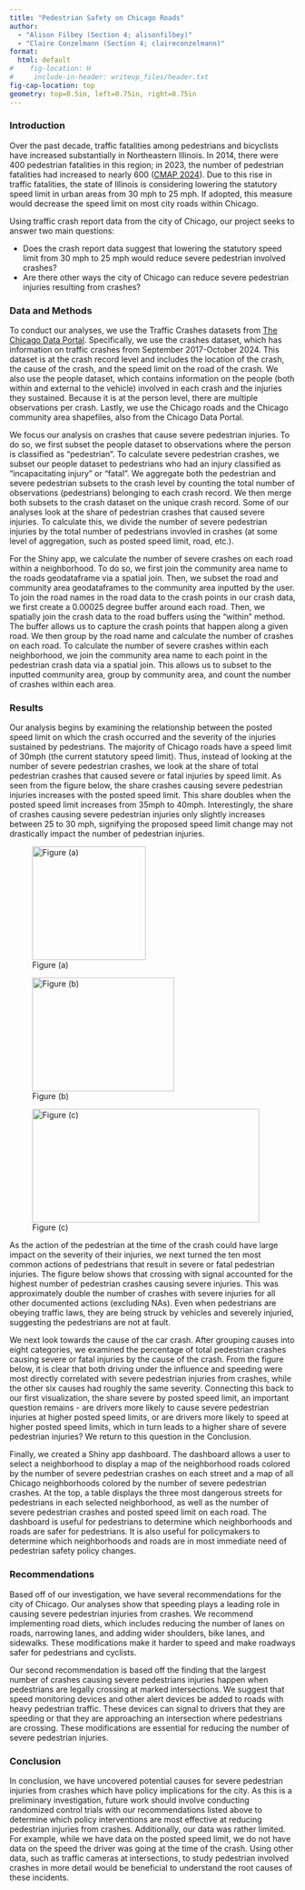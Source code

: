 ```yaml
---
title: "Pedestrian Safety on Chicago Roads"
author:
  - "Alison Filbey (Section 4; alisonfilbey)"
  - "Claire Conzelmann (Section 4; claireconzelmann)"
format:
  html: default
#    fig-location: H
#     include-in-header: writeup_files/header.txt
fig-cap-location: top
geometry: top=0.5in, left=0.75in, right=0.75in
---
```


### Introduction
Over the past decade, traffic fatalities among pedestrians and bicyclists have increased substantially in Northeastern Illinois. In 2014, there were 400 pedestrian fatalities in this region; in 2023, the number of pedestrian fatalities had increased to nearly 600 ([CMAP 2024](https://cmap.illinois.gov/wp-content/uploads/dlm_uploads/Speed-Management-Executive-Summary_CMAP_2024.pdf)). Due to this rise in traffic fatalities, the state of Illinois is considering lowering the statutory speed limit in urban areas from 30 mph to 25 mph. If adopted, this measure would decrease the speed limit on most city roads within Chicago.

Using traffic crash report data from the city of Chicago, our project seeks to answer two main questions:

- Does the crash report data suggest that lowering the statutory speed limit from 30 mph to 25 mph would reduce severe pedestrian involved crashes?
- Are there other ways the city of Chicago can reduce severe pedestrian injuries resulting from crashes?

### Data and Methods
To conduct our analyses, we use the Traffic Crashes datasets from [The Chicago Data Portal](https://data.cityofchicago.org/Transportation/Traffic-Crashes-Crashes/85ca-t3if/about_data). Specifically, we use the crashes dataset, which has information on traffic crashes from September 2017-October 2024. This dataset is at the crash record level and includes the location of the crash, the cause of the crash, and the speed limit on the road of the crash. We also use the people dataset, which contains information on the people (both within and external to the vehicle) involved in each crash and the injuries they sustained. Because it is at the person level, there are multiple observations per crash. Lastly, we use the Chicago roads and the Chicago community area shapefiles, also from the Chicago Data Portal.

We focus our analysis on crashes that cause severe pedestrian injuries. To do so, we first subset the people dataset to observations where the person is classified as "pedestrian". To calculate severe pedestrian crashes, we subset our people dataset to pedestrians who had an injury classified as "incapacitating injury" or "fatal". We aggregate both the pedestrian and severe pedestrian subsets to the crash level by counting the total number of observations (pedestrians) belonging to each crash record. We then merge both subsets to the crash dataset on the unique crash record. Some of our analyses look at the share of pedestrian crashes that caused severe injuries. To calculate this, we divide the number of severe pedestrian injuries by the total number of pedestrians invovled in crashes (at some level of aggregation, such as posted speed limit, road, etc.).

For the Shiny app, we calculate the number of severe crashes on each road within a neighborhood. To do so, we first join the community area name to the roads geodataframe via a spatial join. Then, we subset the road and community area geodataframes to the community area inputted by the user. To join the road names in the road data to the crash points in our crash data, we first create a 0.00025 degree buffer around each road. Then, we spatially join the crash data to the road buffers using the "within" method. The buffer allows us to capture the crash points that happen along a given road. We then group by the road name and calculate the number of crashes on each road. To calculate the number of severe crashes within each neighborhood, we join the community area name to each point in the pedestrian crash data via a spatial join. This allows us to subset to the inputted community area, group by community area, and count the number of crashes within each area.

### Results

Our analysis begins by examining the relationship between the posted speed limit on which the crash occurred and the severity of the injuries sustained by pedestrians. The majority of Chicago roads have a speed limit of 30mph (the current statutory speed limit). Thus, instead of looking at the number of severe pedestrian crashes, we look at the share of total pedestrian crashes that caused severe or fatal injuries by speed limit. As seen from the figure below, the share crashes causing severe pedestrian injuries increases with the posted speed limit. This share doubles when the posted speed limit increases from 35mph to 40mph. Interestingly, the share of crashes causing severe pedestrian injuries only slightly increases between 25 to 30 mph, signifying the proposed speed limit change may not drastically impact the number of pedestrian injuries. 

::: {layout-ncol=2}

![Figure (a)](Pictures/severe_ped_by_speed.png){width=200px height=200px}

![Figure (b)](Pictures/severe_ped_by_crash_cause.png){width=250px height=200px}

:::

::: {.text-center}

![Figure (c)](Pictures/severe_ped_by_action.png){width=400px height=200px}

:::

As the action of the pedestrian at the time of the crash could have large impact on the severity of their injuries, we next turned the ten most common actions of pedestrians that result in severe or fatal pedestrian injuries. The figure below shows that crossing with signal accounted for the highest number of pedestrian crashes causing severe injuries. This was approximately double the number of crashes with severe injuries for all other documented actions (excluding NAs). Even when pedestrians are obeying traffic laws, they are being struck by vehicles and severely injuried, suggesting the pedestrians are not at fault.

We next look towards the cause of the car crash. After grouping causes into eight categories, we examined the percentage of total pedestrian crashes causing severe or fatal injuries by the cause of the crash. From the figure below, it is clear that both driving under the influence and speeding were most directly correlated with severe pedestrian injuries from crashes, while the other six causes had roughly the same severity. Connecting this back to our first visualization, the share severe by posted speed limit, an important question remains - are drivers more likely to cause severe pedestrian injuries at higher posted speed limits, or are drivers more likely to speed at higher posted speed limits, which in turn leads to a higher share of severe pedestrian injuries? We return to this question in the Conclusion.

Finally, we created a Shiny app dashboard. The dashboard allows a user to select a neighborhood to display a map of the neighborhood roads colored by the number of severe pedestrian crashes on each street and a map of all Chicago neighborhoods colored by the number of severe pedestrian crashes. At the top, a table displays the three most dangerous streets for pedestrians in each selected neighborhood, as well as the number of severe pedestrian crashes and posted speed limit on each road. The dashboard is useful for pedestrians to determine which neighborhoods and roads are safer for pedestrians. It is also useful for policymakers to determine which neighborhoods and roads are in most immediate need of pedestrian safety policy changes. 

### Recommendations
Based off of our investigation, we have several recommendations for the city of Chicago. Our analyses show that speeding plays a leading role in causing severe pedestrian injuries from crashes. We recommend implementing road diets, which includes reducing the number of lanes on roads, narrowing lanes, and adding wider shoulders, bike lanes, and sidewalks. These modifications make it harder to speed and make roadways safer for pedestrians and cyclists.

Our second recommendation is based off the finding that the largest number of crashes causing severe pedestrians injuries happen when pedestrians are legally crossing at marked intersections. We suggest that speed monitoring devices and other alert devices be added to roads with heavy pedestrian traffic. These devices can signal to drivers that they are speeding or that they are approaching an intersection where pedestrians are crossing. These modifications are essential for reducing the number of severe pedestrian injuries.

### Conclusion
In conclusion, we have uncovered potential causes for severe pedestrian injuries from crashes which have policy implications for the city. As this is a preliminary investigation, future work should involve conducting randomized control trials with our recommendations listed above to determine which policy interventions are most effective at reducing pedestrian injuries from crashes. Additionally, our data was rather limited. For example, while we have data on the posted speed limit, we do not have data on the speed the driver was going at the time of the crash. Using other data, such as traffic cameras at intersections, to study pedestrian involved crashes in more detail would be beneficial to understand the root causes of these incidents.